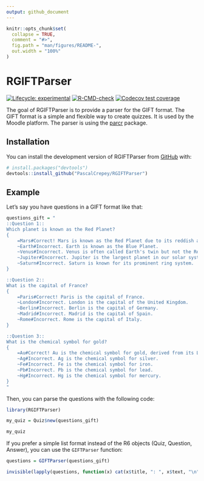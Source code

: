 ```yaml
---
output: github_document
---
```


<!-- README.md is generated from README.Rmd. Please edit that file -->

```r
knitr::opts_chunk$set(
  collapse = TRUE,
  comment = "#>",
  fig.path = "man/figures/README-",
  out.width = "100%"
)
```

# RGIFTParser

<!-- badges: start -->
[![Lifecycle: experimental](https://img.shields.io/badge/lifecycle-experimental-orange.svg)](https://lifecycle.r-lib.org/articles/stages.html#experimental)
[![R-CMD-check](https://github.com/PascalCrepey/RGIFTParser/actions/workflows/R-CMD-check.yaml/badge.svg)](https://github.com/PascalCrepey/RGIFTParser/actions/workflows/R-CMD-check.yaml)
[![Codecov test coverage](https://codecov.io/gh/PascalCrepey/RGIFTParser/branch/main/graph/badge.svg)](https://app.codecov.io/gh/PascalCrepey/RGIFTParser?branch=main)
<!-- badges: end -->

The goal of RGIFTParser is to provide a parser for the GIFT format. The GIFT format is a simple and flexible way to create quizzes. It is used by the Moodle platform. The parser is using the [parcr](https://github.com/SystemsBioinformatics/parcr) package.

## Installation

You can install the development version of RGIFTParser from [GitHub](https://github.com/) with:

``` r
# install.packages("devtools")
devtools::install_github("PascalCrepey/RGIFTParser")
```

## Example

Let's say you have questions in a GIFT format like that: 


```r

questions_gift = "
::Question 1::
Which planet is known as the Red Planet?
{
    =Mars#Correct! Mars is known as the Red Planet due to its reddish appearance.
    ~Earth#Incorrect. Earth is known as the Blue Planet.
    ~Venus#Incorrect. Venus is often called Earth's twin but not the Red Planet.
    ~Jupiter#Incorrect. Jupiter is the largest planet in our solar system.
    ~Saturn#Incorrect. Saturn is known for its prominent ring system.
}

::Question 2::
What is the capital of France?
{
    =Paris#Correct! Paris is the capital of France.
    ~London#Incorrect. London is the capital of the United Kingdom.
    ~Berlin#Incorrect. Berlin is the capital of Germany.
    ~Madrid#Incorrect. Madrid is the capital of Spain.
    ~Rome#Incorrect. Rome is the capital of Italy.
}

::Question 3::
What is the chemical symbol for gold?
{
    =Au#Correct! Au is the chemical symbol for gold, derived from its Latin name 'Aurum'.
    ~Ag#Incorrect. Ag is the chemical symbol for silver.
    ~Fe#Incorrect. Fe is the chemical symbol for iron.
    ~Pb#Incorrect. Pb is the chemical symbol for lead.
    ~Hg#Incorrect. Hg is the chemical symbol for mercury.
}
"

```
Then, you can parse the questions with the following code:

```r

library(RGIFTParser)

my_quiz = Quiz$new(questions_gift)

my_quiz

```
If you prefer a simple list format instead of the R6 objects (Quiz, Question, Answer), you can use the `GIFTParser` function:

```r

questions = GIFTParser(questions_gift)

invisible(lapply(questions, function(x) cat(x$title, ": ", x$text, "\n")))

```

